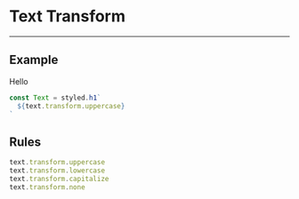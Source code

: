 
# Text Transform

---

## Example

<Transform>Hello</Transform>

```js
const Text = styled.h1`
  ${text.transform.uppercase}
`
```

## Rules

```js
text.transform.uppercase
text.transform.lowercase
text.transform.capitalize
text.transform.none
```
